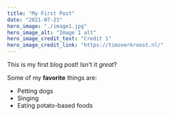```yaml
---
title: "My First Post"
date: "2021-07-23"
hero_image: "./image1.jpg"
hero_image_alt: "Image 1 alt"
hero_image_credit_text: "Credit 1"
hero_image_credit_link: "https://timoverkroost.nl/"
---
```


This is my first blog post! Isn't it *great*?

Some of my **favorite** things are:

* Petting dogs
* Singing
* Eating potato-based foods